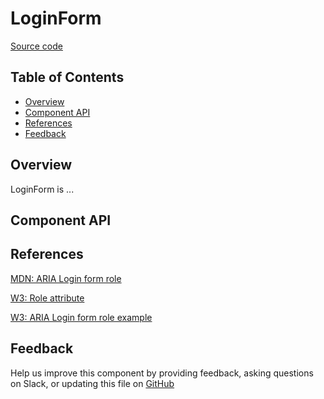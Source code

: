 
# LoginForm

[Source code](https://github.com/leemonade/bubbles/tree/main/packages/components/leemons/LoginForm)

## Table of Contents

<!-- START doctoc generated TOC please keep comment here to allow auto update -->
<!-- DON'T EDIT THIS SECTION, INSTEAD RE-RUN doctoc TO UPDATE -->

- [Overview](#overview)
- [Component API](#component-api)
- [References](#references)
- [Feedback](#feedback)

## Overview

LoginForm is ...

<ThemeProvider>
  <LoginForm />
</ThemeProvider>

## Component API

<Preview>
  <Story id="leemons-login-form--playground" />
</Preview>

<Props of={LoginForm} />

## References

[MDN: ARIA Login form role](https://developer.mozilla.org/en-US/docs/Web/Accessibility/ARIA/Roles/login-form_role)

[W3: Role attribute](https://www.w3.org/WAI/PF/HTML/wiki/RoleAttribute)

[W3: ARIA Login form role example](https://www.w3.org/TR/2016/WD-wai-aria-practices-1.1-20160317/examples/login-form/login-form.html)

## Feedback

Help us improve this component by providing feedback, asking questions on Slack, or updating this file on
[GitHub](https://github.com/leemonade/bubbles/edit/main/packages/components/leemons/LoginForm.mdx)
